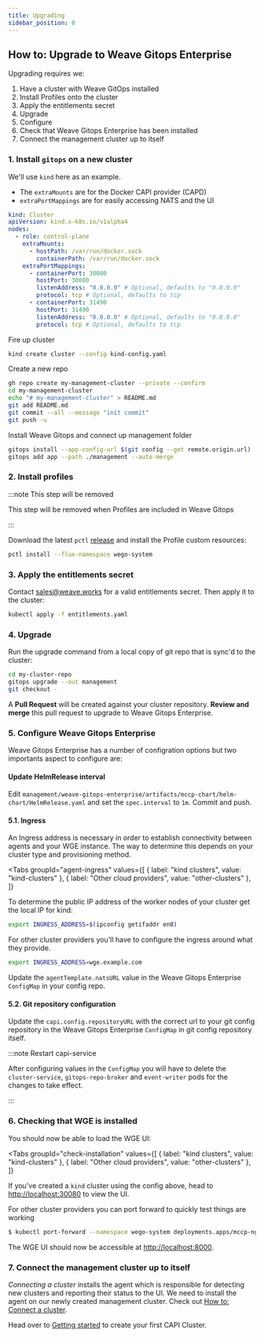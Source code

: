 ```yaml
---
title: Upgrading
sidebar_position: 0
---
```



## How to: Upgrade to Weave Gitops Enterprise

Upgrading requires we:

1. Have a cluster with Weave GitOps installed
2. Install Profiles onto the cluster
3. Apply the entitlements secret
4. Upgrade
5. Configure
6. Check that Weave Gitops Enterprise has been installed
7. Connect the management cluster up to itself

### 1. Install `gitops` on a new cluster

We'll use `kind` here as an example.

- The `extraMounts` are for the Docker CAPI provider (CAPD)
- `extraPortMappings` are for easily accessing NATS and the UI

```yaml title="kind-config.yaml"
kind: Cluster
apiVersion: kind.x-k8s.io/v1alpha4
nodes:
  - role: control-plane
    extraMounts:
      - hostPath: /var/run/docker.sock
        containerPath: /var/run/docker.sock
    extraPortMappings:
      - containerPort: 30080
        hostPort: 30080
        listenAddress: "0.0.0.0" # Optional, defaults to "0.0.0.0"
        protocol: tcp # Optional, defaults to tcp
      - containerPort: 31490
        hostPort: 31490
        listenAddress: "0.0.0.0" # Optional, defaults to "0.0.0.0"
        protocol: tcp # Optional, defaults to tcp
```

Fire up cluster

```bash
kind create cluster --config kind-config.yaml
```

Create a new repo

```bash
gh repo create my-management-cluster --private --confirm
cd my-management-cluster
echo "# my-management-cluster" > README.md
git add README.md
git commit --all --message "init commit"
git push -u

```

Install Weave Gitops and connect up management folder

```bash
gitops install --app-config-url $(git config --get remote.origin.url)
gitops add app --path ./management --auto-merge
```

### 2. Install profiles

:::note This step will be removed

This step will be removed when Profiles are included in Weave Gitops

:::

Download the latest `pctl` [release](https://github.com/weaveworks/pctl/releases) and install the Profile custom resources:

```bash
pctl install --flux-namespace wego-system
```

### 3. Apply the entitlements secret

Contact sales@weave.works for a valid entitlements secret. Then apply it to the cluster:

```bash
kubectl apply -f entitlements.yaml
```

### 4. Upgrade

Run the upgrade command from a local copy of git repo that is sync'd to the cluster:

```bash
cd my-cluster-repo
gitops upgrade --out management
git checkout -
```

A **Pull Request** will be created against your cluster repository. **Review and merge** this pull request to upgrade to Weave Gitops Enterprise.

### 5. Configure Weave Gitops Enterprise

Weave Gitops Enterprise has a number of configration options but two importants aspect to configure are:

#### Update HelmRelease interval

Edit `management/weave-gitops-enterprise/artifacts/mccp-chart/helm-chart/HelmRelease.yaml` and set the `spec.interval` to `1m`. Commit and push.

#### 5.1. Ingress

An Ingress address is necessary in order to establish connectivity between agents and your WGE instance. The way to determine this depends on your cluster type and provisioning method.

<Tabs
  groupId="agent-ingress"
  values={[
    { label: "kind clusters", value: "kind-clusters" },
    { label: "Other cloud providers", value: "other-clusters" },
  ]}
>
  <TabItem value="kind-clusters" default>

To determine the public IP address of the worker nodes of your cluster get the local IP for kind:

```bash
export INGRESS_ADDRESS=$(ipconfig getifaddr en0)
```

  </TabItem>
  <TabItem value="other-clusters">

For other cluster providers you'll have to configure the ingress around what they provide.

```bash
export INGRESS_ADDRESS=wge.example.com
```

  </TabItem>
</Tabs>

Update the `agentTemplate.natsURL` value in the Weave Gitops Enterprise `ConfigMap` in your config repo.

#### 5.2. Git repository configuration

Update the `capi.config.repositoryURL` with the correct url to your git config repository in the Weave Gitops Enterprise `ConfigMap` in git config repository itself.

:::note Restart capi-service

After configuring values in the `ConfigMap` you will have to delete the `cluster-service`, `gitops-repo-broker` and `event-writer` pods for the changes to take effect.

:::

### 6. Checking that WGE is installed

You should now be able to load the WGE UI:

<Tabs
  groupId="check-installation"
  values={[
    { label: "kind clusters", value: "kind-clusters" },
    { label: "Other cloud providers", value: "other-clusters" },
  ]}
>
  <TabItem value="kind-clusters" default>

If you've created a `kind` cluster using the config above, head to [http://localhost:30080](http://localhost:30080) to view the UI.

  </TabItem>
  <TabItem value="other-clusters">

For other cluster providers you can port forward to quickly test things are working

```bash
$ kubectl port-forward --namespace wego-system deployments.apps/mccp-nginx-ingress-controller 8000:80
```

The WGE UI should now be accessible at [http://localhost:8000](http://localhost:8000).

  </TabItem>
</Tabs>

### 7. Connect the management cluster up to itself

_Connecting a cluster_ installs the agent which is responsible for detecting new clusters and reporting their status to the UI. We need to install the agent on our newly created management cluster. Check out [How to: Connect a cluster](../cluster-management/managing-existing-clusters.mdx#how-to-connect-a-cluster).

Head over to [Getting started](../cluster-management/getting-started.mdx) to create your first CAPI Cluster.
